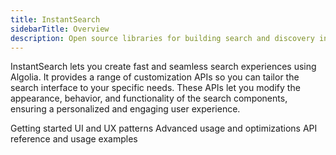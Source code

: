 ```yaml
---
title: InstantSearch
sidebarTitle: Overview
description: Open source libraries for building search and discovery interfaces.
---
```


InstantSearch lets you create fast and seamless search experiences using Algolia.
It provides a range of customization APIs so you can tailor the search interface to your specific needs.
These APIs let you modify the appearance, behavior, and functionality of the search components, ensuring a personalized and engaging user experience.

<CardGroup cols={2}>
  <Card title="Guides" href="https://www.algolia.com/doc/guides/building-search-ui/what-is-instantsearch/js/" icon="book" horizontal="true">
    Getting started
  </Card>

  <Card title="Guides" href="https://www.algolia.com/doc/guides/building-search-ui/ui-and-ux-patterns/autocomplete/js/" icon="book" horizontal="true">
    UI and UX patterns
  </Card>

  <Card title="Guides" href="/ui-libraries/instantsearch/guides/improve-performance/web/" icon="book" horizontal="true">
    Advanced usage and optimizations
  </Card>

  <Card title="Widgets" href="/ui-libraries/instantsearch/widgets" icon="puzzle-piece" horizontal="true">
    API reference and usage examples
  </Card>
</CardGroup>